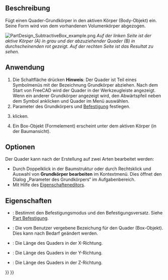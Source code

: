 <languages/>

{{Docnav/de
|[[PartDesign_SubtractiveHelix/de|WendelAbziehen]]
|[[PartDesign_SubtractiveCylinder/de|ZylinderAbziehen]]
|[[PartDesign_Workbench/de|PartDesign]]
|IconL=PartDesign_SubtractiveHelix.svg
|IconR=PartDesign_SubtractiveCylinder.svg
|IconC=Workbench_PartDesign.svg
}}

{{GuiCommand/de
|Name=PartDesign SubtractiveBox
|Name/de=PartDesign QuaderAbziehen
|MenuLocation=Part Design → Grundkörper abziehen → Quader
|Workbenches=[[PartDesign_Workbench/de|PartDesign]]
|Version=0.17
|SeeAlso=[[PartDesign_CompPrimitiveSubtractive/de|PartDesign AuswahlGrundkörperAbziehen]], [[PartDesign_AdditiveBox/de|PartDesign QuaderHinzufügen]]
}}

<span id="Description"></span>
==Beschreibung==

Fügt einen Quader-Grundkörper in den aktiven Körper (Body-Objekt) ein. Seine Form wird von dem vorhandenen Volumenkörper abgezogen.

[[File:PartDesign_SubtractiveBox_example.png|none]]
''Auf der linken Seite ist der aktive Körper (A) in grau und der abzuziehender Quader (B) in durchscheinenden rot gezeigt. Auf der rechten Seite ist das Resultat zu sehen.''

<span id="Usage"></span>
==Anwendung==

# Die Schaltfläche {{Button|[[Image:PartDesign SubtractiveBox.svg|24px]] '''Quader'''}} drücken '''Hinweis''': Der Quader ist Teil eines Symbolmenüs mit der Bezeichnung Grundkörper abziehen. Nach dem Start von FreeCAD wird der Quader in der Werkzeugleiste angezeigt. Wenn ein anderer Grundkörper angezeigt wird, den Abwärtspfeil neben dem Symbol anklicken und Quader im Menü auswählen.
# Parameter des Grundkörpers und [[Part_EditAttachment/de|Befestigung]] festlegen.
# {{Button|OK}} klicken.
# Ein Box-Objekt (Formelement) erscheint unter dem aktiven Körper (in der Baumansicht).

<span id="Options"></span>
==Optionen== 

Der Quader kann nach der Erstellung auf zwei Arten bearbeitet werden:
* Durch Doppelklick in der Baumstruktur oder durch Rechtsklick und Auswahl von '''Grundkörper bearbeiten''' im Kontextmenü. Dies öffnet den Dialog „Parameter des Grundkörpers“ im Aufgabenbereich.
* Mit Hilfe des [[Property_editor/de|Eigenschafteneditors]].

<span id="Properties"></span>
==Eigenschaften==

* {{PropertyData/de|Attachment}}: Bestimmt den Befestigungsmodus und den Befestigungsversatz. Siehe [[Part_EditAttachment/de|Part Befestigung]].
* {{PropertyData/de|Label}}: Die vom Benutzer vergebene Bezeichung für den Quader (Box-Objekt). Dies kann nach Bedarf geändert werden.
* {{PropertyData/de|Length}}: Die Länge des Quaders in der X-Richtung.
* {{PropertyData/de|Width}}: Die Länge des Quaders in der Y-Richtung.
* {{PropertyData/de|Height}}: Die Länge des Quaders in der Z-Richtung.


{{Docnav/de
|[[PartDesign_SubtractiveHelix/de|WendelAbziehen]]
|[[PartDesign_SubtractiveCylinder/de|ZylinderAbziehen]]
|[[PartDesign_Workbench/de|PartDesign]]
|IconL=PartDesign_SubtractiveHelix.svg
|IconR=PartDesign_SubtractiveCylinder.svg
|IconC=Workbench_PartDesign.svg
}}

{{PartDesign_Tools_navi{{#translation:}}}}
{{Userdocnavi{{#translation:}}}}